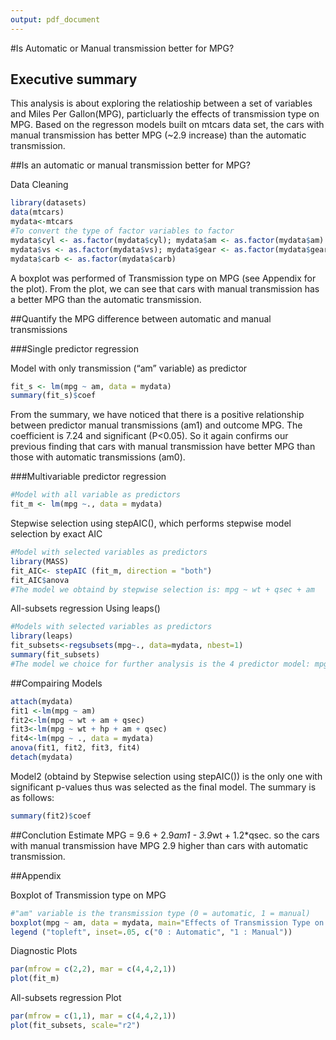```yaml
---
output: pdf_document
---
```

#Is Automatic or Manual transmission better for MPG?

## Executive summary
This analysis is about exploring the relatioship between a set of variables and Miles Per Gallon(MPG), particluarly the effects of transmission type on MPG. Based on the regresson models built on mtcars data set, the cars with manual transmission has better MPG (~2.9 increase) than the automatic transmission.

##Is an automatic or manual transmission better for MPG?

Data Cleaning

```r
library(datasets)
data(mtcars)
mydata<-mtcars
#To convert the type of factor variables to factor 
mydata$cyl <- as.factor(mydata$cyl); mydata$am <- as.factor(mydata$am)
mydata$vs <- as.factor(mydata$vs); mydata$gear <- as.factor(mydata$gear)
mydata$carb <- as.factor(mydata$carb)
```

A boxplot was performed of Transmission type on MPG (see Appendix for the plot). From the plot, we can see that cars with manual transmission has a better MPG than the automatic transmission.

##Quantify the MPG difference between automatic and manual transmissions

###Single predictor regression 

Model with only transmission ("am" variable) as predictor

```r
fit_s <- lm(mpg ~ am, data = mydata)
summary(fit_s)$coef
```

From the summary, we have noticed that there is a positive relationship between predictor manual transmissions (am1) and outcome MPG. The coefficient is 7.24 and significant (P<0.05). So it again confirms our previous finding that cars with manual transmission have better MPG than those with automatic transmissions (am0).

###Multivariable predictor regression

```r
#Model with all variable as predictors
fit_m <- lm(mpg ~., data = mydata)
```

Stepwise selection using stepAIC(), which performs stepwise model selection by exact AIC

```r
#Model with selected variables as predictors
library(MASS)
fit_AIC<- stepAIC (fit_m, direction = "both")
fit_AIC$anova
#The model we obtaind by stepwise selection is: mpg ~ wt + qsec + am
```

All-subsets regression Using leaps()

```r
#Models with selected variables as predictors
library(leaps)
fit_subsets<-regsubsets(mpg~., data=mydata, nbest=1)
summary(fit_subsets)
#The model we choice for further analysis is the 4 predictor model: mpg ~ wt + hp + am + qsec 
```

##Compairing Models

```r
attach(mydata)
fit1 <-lm(mpg ~ am)
fit2<-lm(mpg ~ wt + am + qsec)
fit3<-lm(mpg ~ wt + hp + am + qsec)
fit4<-lm(mpg ~ ., data = mydata)
anova(fit1, fit2, fit3, fit4)
detach(mydata)
```

Model2 (obtaind by Stepwise selection using stepAIC()) is the only one with significant p-values thus was selected as the final model. The summary is as follows:

```r
summary(fit2)$coef
```

##Conclution
Estimate MPG = 9.6 + 2.9*am1 - 3.9*wt + 1.2*qsec. so the cars with manual transmission have MPG 2.9 higher than cars with automatic transmission.

##Appendix

Boxplot of Transmission type on MPG
```r
#"am" variable is the transmission type (0 = automatic, 1 = manual)
boxplot(mpg ~ am, data = mydata, main="Effects of Transmission Type on MPG", xlab="Transmission", ylab="Miles Per Gallon" )
legend ("topleft", inset=.05, c("0 : Automatic", "1 : Manual"))
```

Diagnostic Plots
```r
par(mfrow = c(2,2), mar = c(4,4,2,1))
plot(fit_m)
```


All-subsets regression Plot
```r
par(mfrow = c(1,1), mar = c(4,4,2,1))
plot(fit_subsets, scale="r2")
```


